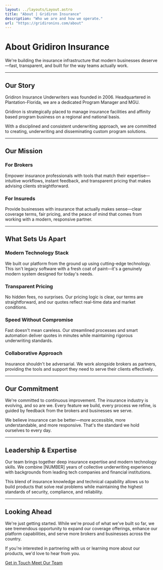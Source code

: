 ```yaml
---
layout: ../layouts/Layout.astro
title: "About | Gridiron Insurance"
description: "Who we are and how we operate."
url: "https://gridironins.com/about"
---
```


<div class="max-w-4xl mx-auto px-4 py-16">

# About Gridiron Insurance

<p class="text-xl text-slate-600 dark:text-slate-400 mt-4 leading-relaxed">
We're building the insurance infrastructure that modern businesses deserve—fast, transparent, and built for the way teams actually work.
</p>

---

## Our Story

<div class="prose prose-lg dark:prose-invert max-w-none">

Gridiron Insurance Underwriters was founded in 2006. Headquartered in Plantation-Florida, we are a dedicated Program Manager and MGU.

Gridiron is strategically placed to manage insurance facilities and affinity based program business on a regional and national basis. 

With a disciplined and consistent underwriting approach, we are committed to creating, underwriting and disseminating custom program solutions.


</div>

---

## Our Mission

<div class="grid md:grid-cols-2 gap-8 my-12">
  <div class="p-6 rounded-xl border border-slate-200 dark:border-slate-700 bg-white dark:bg-slate-800">
    <h3 class="text-xl font-semibold mb-3">For Brokers</h3>
    <p class="text-slate-600 dark:text-slate-400">
      Empower insurance professionals with tools that match their expertise—intuitive workflows, instant feedback, and transparent pricing that makes advising clients straightforward.
    </p>
  </div>
  <div class="p-6 rounded-xl border border-slate-200 dark:border-slate-700 bg-white dark:bg-slate-800">
    <h3 class="text-xl font-semibold mb-3">For Insureds</h3>
    <p class="text-slate-600 dark:text-slate-400">
      Provide businesses with insurance that actually makes sense—clear coverage terms, fair pricing, and the peace of mind that comes from working with a modern, responsive partner.
    </p>
  </div>
</div>

---

## What Sets Us Apart

<div class="space-y-6 my-12">

### Modern Technology Stack

We built our platform from the ground up using cutting-edge technology. This isn't legacy software with a fresh coat of paint—it's a genuinely modern system designed for today's needs.

### Transparent Pricing

No hidden fees, no surprises. Our pricing logic is clear, our terms are straightforward, and our quotes reflect real-time data and market conditions.

### Speed Without Compromise

Fast doesn't mean careless. Our streamlined processes and smart automation deliver quotes in minutes while maintaining rigorous underwriting standards.

### Collaborative Approach

Insurance shouldn't be adversarial. We work alongside brokers as partners, providing the tools and support they need to serve their clients effectively.

</div>

---

## Our Commitment

<div class="prose prose-lg dark:prose-invert max-w-none">

We're committed to continuous improvement. The insurance industry is evolving, and so are we. Every feature we build, every process we refine, is guided by feedback from the brokers and businesses we serve.

We believe insurance can be better—more accessible, more understandable, and more responsive. That's the standard we hold ourselves to every day.

</div>

---

## Leadership & Expertise

<div class="prose prose-lg dark:prose-invert max-w-none">

Our team brings together deep insurance expertise and modern technology skills. We combine [NUMBER] years of collective underwriting experience with backgrounds from leading tech companies and financial institutions.

This blend of insurance knowledge and technical capability allows us to build products that solve real problems while maintaining the highest standards of security, compliance, and reliability.

</div>

---

## Looking Ahead

<div class="prose prose-lg dark:prose-invert max-w-none">

We're just getting started. While we're proud of what we've built so far, we see tremendous opportunity to expand our coverage offerings, enhance our platform capabilities, and serve more brokers and businesses across the country.

If you're interested in partnering with us or learning more about our products, we'd love to hear from you.

</div>

<div class="mt-12 flex gap-4">
  <a href="./contact" class="inline-flex items-center px-6 py-3 rounded-lg bg-brand-500 text-white hover:bg-brand-600 dark:bg-brand-600 dark:hover:bg-brand-700 font-medium transition-colors">
    Get in Touch
  </a>
  <a href="./team" class="inline-flex items-center px-6 py-3 rounded-lg border border-slate-300 dark:border-slate-600 hover:border-slate-400 dark:hover:border-slate-500 font-medium transition-colors">
    Meet Our Team
  </a>
</div>

</div>
